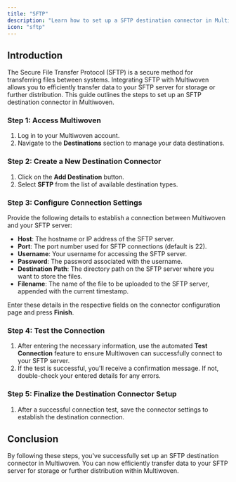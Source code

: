 ```yaml
---
title: "SFTP"
description: "Learn how to set up a SFTP destination connector in Multiwoven to efficiently transfer data to your SFTP server."
icon: "sftp"
---
```


## Introduction

The Secure File Transfer Protocol (SFTP) is a secure method for transferring files between systems. Integrating SFTP with Multiwoven allows you to efficiently transfer data to your SFTP server for storage or further distribution. This guide outlines the steps to set up an SFTP destination connector in Multiwoven.

### Step 1: Access Multiwoven

1. Log in to your Multiwoven account.
2. Navigate to the **Destinations** section to manage your data destinations.

### Step 2: Create a New Destination Connector

1. Click on the **Add Destination** button.
2. Select **SFTP** from the list of available destination types.

### Step 3: Configure Connection Settings

Provide the following details to establish a connection between Multiwoven and your SFTP server:

- **Host**: The hostname or IP address of the SFTP server.
- **Port**: The port number used for SFTP connections (default is 22).
- **Username**: Your username for accessing the SFTP server.
- **Password**: The password associated with the username.
- **Destination Path**: The directory path on the SFTP server where you want to store the files.
- **Filename**: The name of the file to be uploaded to the SFTP server, appended with the current timestamp.

Enter these details in the respective fields on the connector configuration page and press **Finish**.

### Step 4: Test the Connection

1. After entering the necessary information, use the automated **Test Connection** feature to ensure Multiwoven can successfully connect to your SFTP server.
2. If the test is successful, you'll receive a confirmation message. If not, double-check your entered details for any errors.

### Step 5: Finalize the Destination Connector Setup

1. After a successful connection test, save the connector settings to establish the destination connection.

## Conclusion

By following these steps, you've successfully set up an SFTP destination connector in Multiwoven. You can now efficiently transfer data to your SFTP server for storage or further distribution within Multiwoven.
